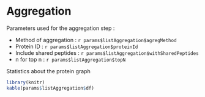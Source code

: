 # Aggregation 

Parameters used for the aggregation step :

* Method of aggregation : `r params$listAggregation$agregMethod`
* Protein ID : `r params$listAggregation$proteinId`
* Include shared peptides : `r params$listAggregation$withSharedPeptides`
* n for top n : `r params$listAggregation$topN`


Statistics about the protein graph


```r
library(knitr)
kable(params$listAggregation$df)
```


